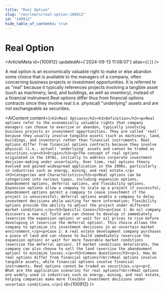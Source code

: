 ```yaml
---
title: "Real Option"
slug: "/en/learn/real-option-100912"
id: "100912"
hide_table_of_contents: true
---
```



# Real Option

<ArticleMeta id={100912} updatedAt={'2024-09-13 11:08:07'} alias={`[]`} />
<div className='border-solid border-b border-t-0 my-4 border-[var(--ifm-color-gray-300)]' />

A real option is an economically valuable right to make or else abandon some choice that is available to the managers of a company, often concerning business projects or investment opportunities. It is referred to as “real” because it typically references projects involving a tangible asset (such as machinery, land, and buildings, as well as inventory), instead of a financial instrument.Real options differ thus from financial options contracts since they involve real (i.e. physical) "underlying" assets and are not exchangeable as securities.

<AIContent content={`<h2>Real Options</h2><h3>Definition</h3><p>Real options refer to the economically valuable rights that company managers can choose to exercise or abandon, typically involving business projects or investment opportunities. They are called 'real' because they usually involve tangible assets (such as machinery, land, buildings, and inventory) rather than financial instruments. Real options differ from financial options contracts because they involve physical (i.e., actual) 'underlying' assets and cannot be traded as securities.</p><h3>Origin</h3><p>The concept of real options originated in the 1970s, initially to address corporate investment decision-making under uncertainty. Over time, real options theory evolved and gained widespread application in the 1990s, particularly in industries such as energy, mining, and real estate.</p><h3>Categories and Characteristics</h3><p>Real options can be categorized into various types, including expansion options, abandonment options, deferral options, and flexibility options. Expansion options allow a company to scale up a project if successful; abandonment options permit a company to cease investment if the project is unsuccessful; deferral options enable a company to delay investment decisions while waiting for more information; flexibility options provide the ability to adjust the project under different market conditions.</p><h3>Specific Cases</h3><p>Case 1: An oil company discovers a new oil field and can choose to develop it immediately (exercise the expansion option) or wait for oil prices to rise before developing it (exercise the deferral option). This choice allows the company to optimize its investment decisions in an uncertain market environment.</p><p>Case 2: A real estate development company purchases a piece of land and can choose to build immediately (exercise the expansion option) or wait for more favorable market conditions (exercise the deferral option). If market conditions deteriorate, the company can also choose to sell the land (exercise the abandonment option) to minimize losses.</p><h3>Common Questions</h3><p>1. How do real options differ from financial options?<br/>Real options involve tangible assets, while financial options involve financial instruments. Real options cannot be traded as securities.</p><p>2. What are the application scenarios for real options?<br/>Real options are widely used in industries such as energy, mining, and real estate, helping companies make more flexible investment decisions under uncertain conditions.</p>`} id={100912} />
